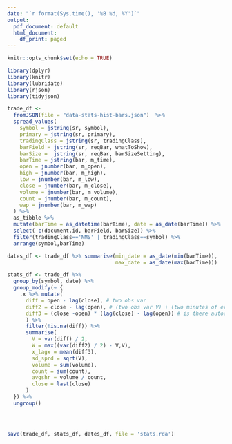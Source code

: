 ```yaml
---
date: "`r format(Sys.time(), '%B %d, %Y')`"
output:
  pdf_document: default
  html_document:
    df_print: paged
---
```


```r
knitr::opts_chunk$set(echo = TRUE)
```

```r
library(dplyr)
library(knitr)
library(lubridate)
library(rjson)
library(tidyjson)

```
  

```r
trade_df <-
  fromJSON(file = "data-stats-hist-bars.json")  %>%
  spread_values(
    symbol = jstring(sr, symbol),
    primary = jstring(sr, primary),
    tradingClass = jstring(sr, tradingClass),
    barField = jstring(sr, reqBar, whatToShow),
    barSize =  jstring(sr, reqBar, barSizeSetting),
    barTime = jstring(bar, m_time),
    open = jnumber(bar, m_open),
    high = jnumber(bar, m_high),
    low = jnumber(bar, m_low),
    close = jnumber(bar, m_close),
    volume = jnumber(bar, m_volume),
    count = jnumber(bar, m_count),
    wap = jnumber(bar, m_wap)
  ) %>%
  as_tibble %>%
  mutate(barTime = as_datetime(barTime), date = as_date(barTime)) %>%
  select(-c(document.id, barField, barSize)) %>%
  filter(tradingClass=='NMS' | tradingClass==symbol) %>%
  arrange(symbol,barTime)

```
```r
dates_df <- trade_df %>% summarise(min_date = as_date(min(barTime)),
                                   max_date = as_date(max(barTime)))

stats_df <- trade_df %>%
  group_by(symbol, date) %>%
  group_modify(~ {
    .x %>% mutate(
      diff = open - lag(close), # two obs var
      diff2 = close - lag(open), # (two obs var V) + (two minutes of evol var W)
      diff3 = (close -open) * (lag(close) - lag(open)) # is there autocorrelation??
      ) %>%
      filter(!is.na(diff)) %>%
      summarise(
        V = var(diff) / 2,
        W = max((var(diff2) / 2) - V,V),
        x_lagx = mean(diff3),
        sd_sprd = sqrt(V),
        volume = sum(volume),
        count = sum(count),
        avgshr = volume / count,
        close = last(close)
      ) 
  }) %>%
  ungroup() 




save(trade_df, stats_df, dates_df, file = 'stats.rda')

```
